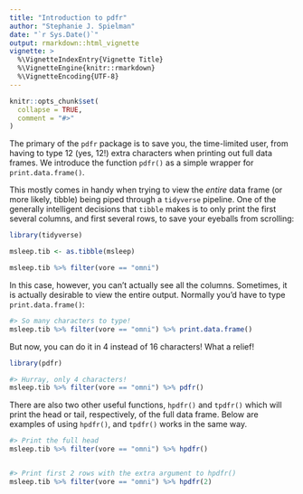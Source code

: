 ```yaml
---
title: "Introduction to pdfr"
author: "Stephanie J. Spielman"
date: "`r Sys.Date()`"
output: rmarkdown::html_vignette
vignette: >
  %\VignetteIndexEntry{Vignette Title}
  %\VignetteEngine{knitr::rmarkdown}
  %\VignetteEncoding{UTF-8}
---
```


```r
knitr::opts_chunk$set(
  collapse = TRUE,
  comment = "#>"
)
```

The primary of the `pdfr` package is to save you, the time-limited user, from having to type 12 (yes, 12!) extra characters when printing out full data frames. We introduce the function `pdfr()` as a simple wrapper for `print.data.frame()`. 

This mostly comes in handy when trying to view the *entire* data frame (or more likely, tibble) being piped through a `tidyverse` pipeline. One of the generally intelligent decisions that `tibble` makes is to only print the first several columns, and first several rows, to save your eyeballs from scrolling:

```r
library(tidyverse)

msleep.tib <- as.tibble(msleep)

msleep.tib %>% filter(vore == "omni")
```

In this case, however, you can't actually see all the columns.
Sometimes, it is actually desirable to view the entire output. Normally you'd have to type `print.data.frame()`:

```r
#> So many characters to type!
msleep.tib %>% filter(vore == "omni") %>% print.data.frame()
```

But now, you can do it in 4 instead of 16 characters! What a relief!
```r
library(pdfr)

#> Hurray, only 4 characters!
msleep.tib %>% filter(vore == "omni") %>% pdfr()
```

There are also two other useful functions, `hpdfr()` and `tpdfr()` which will print the head or tail, respectively, of the full data frame. Below are examples of using `hpdfr()`, and `tpdfr()` works in the same way.
```r
#> Print the full head
msleep.tib %>% filter(vore == "omni") %>% hpdfr()


#> Print first 2 rows with the extra argument to hpdfr()
msleep.tib %>% filter(vore == "omni") %>% hpdfr(2)
```




